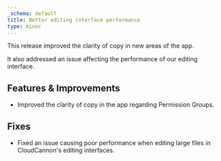 ```yaml
---
_schema: default
title: Better editing interface performance
type: minor
---
```

This release improved the clarity of copy in new areas of the app.

It also addressed an issue affecting the performance of our editing interface.

## Features & Improvements

* Improved the clarity of copy in the app regarding Permission Groups.

## Fixes

* Fixed an issue causing poor performance when editing large files in CloudCannon's editing interfaces.